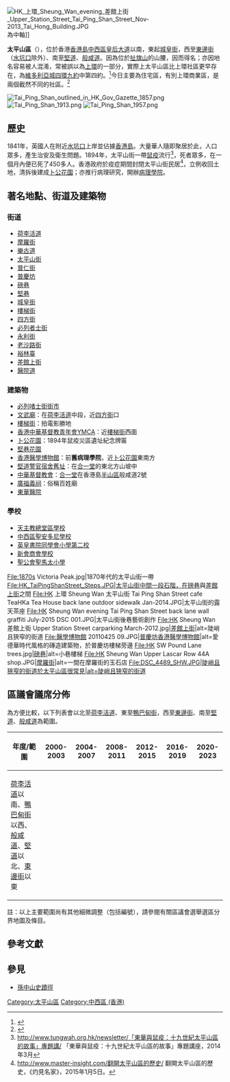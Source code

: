{{pathnav|中國|香港特別行政區|香港島|中西區 (香港)}}
{{coord|22|17|04|N|114|08|54|E|display=title}}
{{otheruses|subject=香港的一個發展區|太平山}}

[[File:HK_上環_Sheung_Wan_evening_差館上街_Upper_Station_Street_Tai_Ping_Shan_Street_Nov-2013_Tai_Hong_Building.JPG|thumb]]為中軸]]

'''太平山區'''（{{lang|en|'''Tai Ping Shan'''}}），位於香港[[香港島|香港島]][[中西區_(香港)|中西區]][[皇后大道|皇后大道]]以南，東起[[城皇街|城皇街]]，西至[[東邊街|東邊街]]（[[水坑口|水坑口]]除外）、南至[[堅道|堅道]]、[[般咸道|般咸道]]。因為位於[[太平山_(香港)|扯旗山]]的山腰，因而得名；亦因地名容易被人混淆，常被誤以為[[上環|上環]]的一部分，實際上太平山區比上環社區更早存在，為[[維多利亞城|維多利亞城]][[四環九約|四環九約]]中第四約。<ref>{{cite news|title=「太平山社區故事」導賞團|url=http://www.westkowloon.hk/tc/performing-arts/events-60/tai-ping-shan-community-storytelling-guided-tour|accessdate=2017-09-24|publisher=西九文化區|date=2015-04|archive-url=https://web.archive.org/web/20170924140834/http://www.westkowloon.hk/tc/performing-arts/events-60/tai-ping-shan-community-storytelling-guided-tour|archive-date=2017-09-24|dead-url=yes}}</ref>今日主要為住宅區，有別上環商業區，是兩個截然不同的社區。<ref>{{cite news|author1=陳天權|title=翻開太平山區的歷史|url=http://www.master-insight.com/%E7%BF%BB%E9%96%8B%E5%A4%AA%E5%B9%B3%E5%B1%B1%E5%8D%80%E7%9A%84%E6%AD%B7%E5%8F%B2/|accessdate=2017-09-24|publisher=灼見名家|date=2016-01-05|archive-date=2017-09-24|archive-url=https://web.archive.org/web/20170924142746/http://www.master-insight.com/%E7%BF%BB%E9%96%8B%E5%A4%AA%E5%B9%B3%E5%B1%B1%E5%8D%80%E7%9A%84%E6%AD%B7%E5%8F%B2/|dead-url=no}}</ref>

[[File:Tai_Ping_Shan_outlined_in_HK_Gov_Gazette_1857.png|thumb]]
[[File:Tai_Ping_Shan_1913.png|thumb]]
[[File:Tai_Ping_Shan_1957.png|thumb]]

== 歷史 ==
1841年，英國人在附近[[水坑口|水坑口]]上岸並佔據[[香港島|香港島]]。大量華人隨即聚居於此，人口眾多，產生治安及衛生問題。1894年，太平山街一帶[[1894年香港鼠疫|鼠疫]]流行<ref>http://www.tungwah.org.hk/newsletter/「東華與鼠疫：十九世紀太平山區的故事」專題講/ 「東華與鼠疫：十九世紀太平山區的故事」專題講座，2014年3月</ref>，死者眾多，在一個月內便已死了450多人。香港政府於疫症期間封閉太平山街民居<ref>http://www.master-insight.com/翻開太平山區的歷史/ {{Wayback|url=http://www.master-insight.com/%E7%BF%BB%E9%96%8B%E5%A4%AA%E5%B9%B3%E5%B1%B1%E5%8D%80%E7%9A%84%E6%AD%B7%E5%8F%B2/ |date=20170924142746 }} 翻開太平山區的歷史，《灼見名家》，2015年1月5日。</ref>，立例收回土地，清拆後建成[[卜公花園|卜公花園]]；亦推行病理研究，開辦[[堅巷舊病理學院|病理學院]]。

== 著名地點、街道及建築物 ==
=== 街道 ===
*[[荷李活道|荷李活道]]
*[[摩羅街|摩羅街]]
*[[樂古道|樂古道]]
*[[太平山街|太平山街]]
*[[普仁街|普仁街]]
*[[普慶坊|普慶坊]]
*[[磅巷|磅巷]]
*[[堅巷|堅巷]]
*[[城皇街|城皇街]]
*[[樓梯街|樓梯街]]
*[[四方街|四方街]]
*[[必列者士街|必列者士街]]
*[[永利街|永利街]]
*[[老沙路街|老沙路街]]
*[[裕林臺|裕林臺]]
*[[差館上街|差館上街]]
*[[醫院道|醫院道]]

=== 建築物 ===
*[[必列啫士街街市|必列啫士街街市]]
*[[東華三院文武廟|文武廟]]：在[[荷李活道|荷李活道]]中段，近[[四方街|四方街]]口
*[[樓梯街|樓梯街]]：拍電影勝地
*[[香港中華基督教青年會|香港中華基督教青年會]]YMCA：近[[樓梯街|樓梯街]]西面
*[[卜公花園|卜公花園]]：1894年鼠疫災區遺址紀念牌匾
*[[堅巷花園|堅巷花園]]
*[[香港醫學博物館|香港醫學博物館]]：前'''舊病理學院'''，近[[卜公花園|卜公花園]]東南方
*[[堅道警官宿舍舊址|堅道警官宿舍舊址]]：在[[合一堂|合一堂]]的東北方山坡中
*[[中華基督教會|中華基督教會]]：[[合一堂|合一堂]]在香港島[[半山區|半山區]]般咸道2號
*[[廣福義祠|廣福義祠]]：俗稱百姓廟
*[[東華醫院|東華醫院]]

===學校===
*[[天主教總堂區學校|天主教總堂區學校]]
*[[中西區聖安多尼學校|中西區聖安多尼學校]]
*[[英皇書院同學會小學第二校|英皇書院同學會小學第二校]]
*[[新會商會學校|新會商會學校]]
*[[聖公會聖馬太小學|聖公會聖馬太小學]]

<gallery>
File:1870s Victoria Peak.jpg|1870年代的太平山街一帶
File:HK_TaiPingShanStreet_Steps.JPG|太平山街中間一段石階，在[[磅巷|磅巷]]與[[差館上街|差館上街]]之間
File:HK 上環 Sheung Wan 太平山街 Tai Ping Shan Street cafe TeaHKa Tea House back lane outdoor sidewalk Jan-2014.JPG|太平山街的露天茶座
File:HK Sheung Wan evening Tai Ping Shan Street back lane wall graffiti July-2015 DSC 001.JPG|太平山街後巷藝術創作
File:HK Sheung Wan 差館上街 Upper Station Street carparking March-2012.jpg|[[差館上街|差館上街]]|alt=陡峭且狹窄的街道
File:醫學博物館 20110425 09.JPG|[[普慶坊|普慶坊]][[香港醫學博物館|香港醫學博物館]]|alt=愛德華時代風格的磚造建築物，於普慶坊樓梯旁邊
File:HK SW Pound Lane trees.jpg|[[磅巷|磅巷]]|alt=小巷樓梯
File:HK Sheung Wan Upper Lascar Row 44A shop.JPG|[[摩羅街|摩羅街]]|alt=一間在摩羅街的玉石店
File:DSC_4489_SHW.JPG|陡峭且狹窄的街道於太平山區很常見|alt=陡峭且狹窄的街道
</gallery>

==區議會議席分佈==
為方便比較，以下列表會以北至[[荷李活道|荷李活道]]、東至[[鴨巴甸街|鴨巴甸街]]，西至[[東邊街|東邊街]]、南至[[堅道|堅道]]、[[般咸道|般咸道]]為範圍。
{| class=wikitable
!年度/範圍!!2000-2003!!2004-2007!!2008-2011!!2012-2015!!2016-2019!!2020-2023
|-
|[[荷李活道|荷李活道]]以南、[[鴨巴甸街|鴨巴甸街]]以西、[[般咸道|般咸道]]、[[堅道|堅道]]以北、[[東邊街|東邊街]]以東||colspan=6|{{centre|[[東華_(選區)|東華]]選區}}
|}

註：以上主要範圍尚有其他細微調整（包括編號），請參閱有關區議會選舉選區分界地圖及條目。

== 參考文獻 ==
{{reflist}}

== 參見 ==
*[[孫中山史蹟徑|孫中山史蹟徑]]

{{Geographic Location (8-way) 	 
| 西北 = 	 
| 北 = [[上環|上環]] 	 
| 東北 = [[上環|上環]]	 
| 西 = [[西營盤|西營盤]] 	 
| 中央 = ''太平山區'' 	 
| 東 = [[中環|中環]] 	 
| 西南 = [[西營盤|西營盤]]	 
| 南 = [[半山區|半山區]] 	 
| 東南 = [[中環|中環]]	 
}} 
{{中西區 (香港)}}

[[Category:太平山區|Category:太平山區]]
[[Category:中西區_(香港)|Category:中西區 (香港)]]